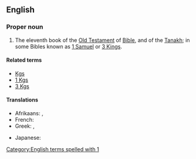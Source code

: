 ==English==
{{book of the Bible|Books of Kings}}

===Proper noun===
{{en-proper noun}}
# {{context|biblical|lang=en}}  The eleventh book of the [[Old Testament]] of [[Bible]], and of the [[Tanakh]]; in some Bibles known as [[1 Samuel]] or [[3 Kings]].

====Related terms====
*[[Kgs]]
*[[1 Kgs]]
*[[3 Kgs]]

====Translations====
{{trans-top|book of the Bible}}
* Afrikaans: {{t|af|1 Konings}}, {{t|af|I Konings}}
* French: {{t|fr|1 Rois}}
* Greek: {{t|el|Α' Βασιλειών||tr=A' Vasileión}}, {{t|el|Βασιλείς Α'||tr=Vasileís A'}}
{{trans-mid}}
* Japanese: {{t|ja|列王記上|tr=retsuō kijō|sc=Jpan}}
{{trans-bottom}}

[[Category:English terms spelled with 1]]